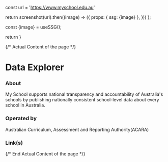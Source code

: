 
const url = 'https://www.myschool.edu.au'

return screenshot(url).then((image) => ({
props: { ssg: {image} },
}))
};

const {image} = useSSG();

return <ImageLink url={image} />
}

{/* Actual Content of the page */}

# Data Explorer

### About

My School supports national transparency and accountability of Australia's schools by publishing nationally consistent school-level data about every school in Australia.

### Operated by

Australian Curriculum, Assessment and Reporting Authority(ACARA)

### Link(s)

<Imgi />

{/* End Actual Content of the page */}
